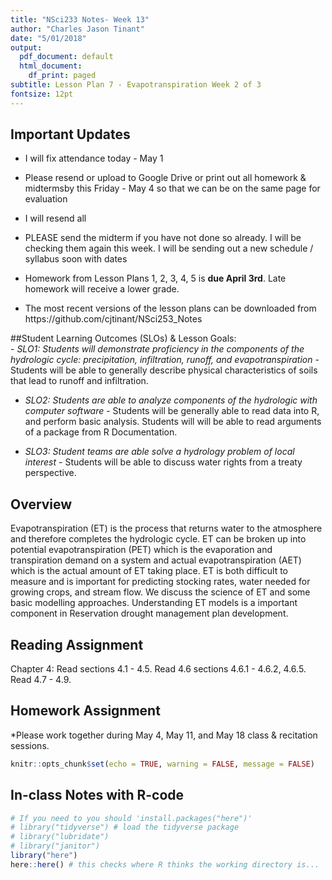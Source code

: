 ```yaml
---
title: "NSci233 Notes- Week 13"
author: "Charles Jason Tinant"
date: "5/01/2018"
output:
  pdf_document: default
  html_document:
    df_print: paged
subtitle: Lesson Plan 7 - Evapotranspiration Week 2 of 3
fontsize: 12pt
---
```


## Important Updates
* I will fix attendance today - May 1
* Please resend or upload to Google Drive or print out all homework & midtermsby this Friday - May 4 so that we can be on the same page for evaluation
* I will resend all 
* PLEASE send the midterm if you have not done so already.  I will be checking them again this week.  I will be sending out a new schedule / syllabus soon with dates

* Homework from Lesson Plans 1, 2, 3, 4, 5 is **due April 3rd**.  Late homework will receive a lower grade.

* The most recent versions of the lesson plans can be downloaded from https://github.com/cjtinant/NSci253_Notes 

##Student Learning Outcomes (SLOs) &  Lesson Goals:  
- *SLO1: Students will demonstrate proficiency in the components of the hydrologic cycle: precipitation, infiltration, runoff, and evapotranspiration* - Students will be able to generally describe physical characteristics of soils that lead to runoff and infiltration.

- *SLO2: Students are able to analyze components of the hydrologic with computer software* - Students will be generally able to read  data into R, and perform basic analysis.  Students will will be able to read arguments of a package from R Documentation.

- *SLO3: Student teams are able solve a hydrology problem of local interest* - Students will be able to discuss water rights from a treaty perspective.

\newpage

## Overview
Evapotranspiration (ET) is the process that returns water to the atmosphere and therefore completes the hydrologic cycle. ET can be broken up into potential evapotranspiration (PET) which is the evaporation and transpiration demand on a system and actual evapotranspiration (AET) which is the actual amount of ET taking place.  ET is both difficult to measure and is important for predicting stocking rates, water needed for growing crops, and stream flow.  We discuss the science of ET and some basic modelling approaches. Understanding ET models is a important component in Reservation drought management plan development.

## Reading Assignment
Chapter 4: Read sections 4.1 - 4.5.  Read 4.6 sections 4.6.1 - 4.6.2, 4.6.5.  Read 4.7 - 4.9.

## Homework Assignment
*Please work together during May 4, May 11, and May 18 class & recitation sessions.


\newpage

```r
knitr::opts_chunk$set(echo = TRUE, warning = FALSE, message = FALSE)
```

## In-class Notes with R-code
```r
# If you need to you should 'install.packages("here")'
# library("tidyverse") # load the tidyverse package 
# library("lubridate")
# library("janitor")
library("here")
here::here() # this checks where R thinks the working directory is...
```

